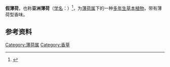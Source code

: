 {{Speciesbox 
| name = 假薄荷、亚洲薄荷
| image = Mentha asiatica flowers.jpg
| image_width = 250px
| image_caption = 
| genus = Mentha
| species = asiatica
| authority = ([[Antonina_Georgievna_Borissova|Boriss.]])
}}

'''假薄荷'''，也称'''亚洲薄荷'''（[[学名|学名]]：''{{lang|la|Mentha asiatica}}''）<ref>{{cite book |last=Quattrocchi |first=Umberto |authorlink=Umberto Quattrocchi |title=CRC World dictionary of plant names: Common names, Scientific Names, Eponyms, Sonyonyms, and Etymology |volume=III M-Q |year=1947- |publisher=CRC Press |pages=1659}}</ref>，为[[薄荷属|薄荷属]]下的一种[[多年生植物|多年生]][[草本植物|草本植物]]，带有薄荷型香味。

==参考资料==
{{reflist}}
{{Taxonbar|from=Q2698328}}

[[Category:薄荷属|Category:薄荷属]]
[[Category:香草|Category:香草]]


{{植物小作品}}